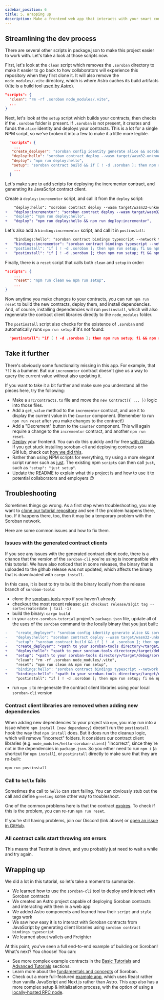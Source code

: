 ```yaml
---
sidebar_position: 6
title: 5. Wrapping up
description: Make a frontend web app that interacts with your smart contracts.
---
```


## Streamlining the dev process

There are several other scripts in package.json to make this project easier to work with. Let's take a look at those scripts now.

First, let's look at the `clean` script which removes the `.soroban` directory to make it easier to go back to how collaborators will experience this repository when they first clone it. It will also remove the `node_modules/.vite` directory, which is where Astro caches its build artifacts ([Vite](https://vitejs.dev/) is a build tool [used by Astro](https://docs.astro.build/en/reference/configuration-reference/#vite)).

```json title="package.json"
"scripts": {
  "clean": "rm -rf .soroban node_modules/.vite",
  ...
}
```

Next, let's look at the `setup` script which builds your contracts, then checks if the `.soroban` folder is present. If `.soroban` is not present, it creates and funds the `alice` identity and deploys your contracts. This is a lot for a single NPM script, so we've broken it into a few to make it a little more legible.

```json title="package.json"
  "scripts": {
    ...
   "create_deployer": "soroban config identity generate alice && soroban config identity fund alice --network testnet",
   "deploy:hello": "soroban contract deploy --wasm target/wasm32-unknown-unknown/release/hello_soroban.wasm --source alice --network testnet > .soroban/hello-id",
   "deploy": "npm run deploy:hello",
   "setup": "soroban contract build && if [ ! -d .soroban ]; then npm run create_deployer && npm run deploy; fi",
    ...
  }
```

Let's make sure to add scripts for deploying the incrementor contract, and generating its JavaScript contract client.

Create a `deploy:incrementor` script, and call it from the `deploy` script:

```diff title=package.json
    "deploy:hello": "soroban contract deploy --wasm target/wasm32-unknown-unknown/release/hello_soroban.wasm --source alice --network testnet > .soroban/hello-id",
+   "deploy:incrementor": "soroban contract deploy --wasm target/wasm32-unknown-unknown/release/incrementor.wasm --source alice --network testnet > .soroban/incrementor-id;",
-   "deploy": "npm run deploy:hello",
+   "deploy": "npm run deploy:hello && npm run deploy:incrementor",
```

Let's also add a `binding:incrementor` script, and call it in `postinstall`:

```diff
    "bindings:hello": "soroban contract bindings typescript --network testnet --contract-id $(cat .soroban/hello-id) --output-dir node_modules/hello-soroban-client",
+   "bindings:incrementor": "soroban contract bindings typescript --network testnet --contract-id $(cat .soroban/incrementor-id) --output-dir node_modules/incrementor-client",
-   "postinstall": "if [ ! -d .soroban ]; then npm run setup; fi && npm run bindings:hello"
+   "postinstall": "if [ ! -d .soroban ]; then npm run setup; fi && npm run bindings:hello && npm run bindings:incrementor"
```

Finally, there is a `reset` script that calls both `clean` and `setup` in order:

```json title="package.json"
"scripts": {
    ...
    "reset": "npm run clean && npm run setup",
    ...
}
```

Now anytime you make changes to your contracts, you can run `npm run reset` to build the new contracts, deploy them, and install dependencies. And, of course, installing dependencies will run `postinstall`, which will also regenerate the contract client libraries directly to the `node_modules` folder.

The `postinstall` script also checks for the existence of `.soroban` and automatically runs `npm run setup` if it's not found:

```json title="package.json"
  "postinstall": "if [ ! -d .soroban ]; then npm run setup; fi && npm run bindings:hello && npm run bindings:incrementor",
```

## Take it further

There's obviously some functionality missing in this app. For example, that `???` is a bummer. But our `incrementor` contract doesn't give us a way to query the current value without also updating it.

If you want to take it a bit further and make sure you understand all the pieces here, try the following:

- Make a `src/contracts.ts` file and move the `new Contract({ ... })` logic into those files.
- Add a `get_value` method to the `incrementor` contract, and use it to display the current value in the `Counter` component. (Remember to run `npm run reset` after you make changes to the contract!)
- Add a "Decrement" button to the `Counter` component. This will again require a change to the `incrementor` contract, and another `npm run reset`.
- [Deploy](https://docs.astro.build/en/guides/deploy/) your frontend. You can do this quickly and for free [with GitHub](https://docs.astro.build/en/guides/deploy/github/). If you get stuck installing soroban-cli and deploying contracts on GitHub, check out [how we did this](https://github.com/AhaLabs/soroban-tutorial-project/commit/c1f4cfde1bbaf059507100767ee6b43d29b42914).
- Rather than using NPM scripts for everything, try using a more elegant script runner such as [just](https://github.com/casey/just). The existing npm `scripts` can then call `just`, such as `"setup": "just setup"`.
- Update the README to explain what this project is and how to use it to potential collaborators and employers 😉

## Troubleshooting

Sometimes things go wrong. As a first step when troubleshooting, you may want to [clone our tutorial repository](https://github.com/AhaLabs/soroban-tutorial-project) and see if the problem happens there, too. If it happens there, too, then it may be a temporary problem with the Soroban network.

Here are some common issues and how to fix them.

### Issues with the generated contract clients

If you see any issues with the generated contract client code, there is a chance that the version of the `soroban-cli` you're using is incompatible with this tutorial. We have also noticed that in some releases, the binary that is uploaded to the github release was not updated, which affects the binary that is downloaded with `cargo install`.

In this case, it is best to try to build the binary locally from the release branch of `soroban-tools`:

- clone the [soroban-tools](https://github.com/stellar/soroban-tools) repo if you haven't already
- checkout the most recent release: `git checkout release/$(git tag --sort=creatordate | tail -1)`
- build the binary: `cargo build`
- in your `astro-soroban-tutorial` project's `package.json` file, update all of the uses of the `soroban` command to the locally binary that you just built:

```diff title="package.json"
-    "create_deployer": "soroban config identity generate alice && soroban config identity fund alice --network testnet",
-    "deploy:hello": "soroban contract deploy --wasm target/wasm32-unknown-unknown/release/hello_soroban.wasm --source alice --network testnet > .soroban/hello-id",
-    "setup": "soroban contract build && if [ ! -d .soroban ]; then npm run create_deployer && npm run deploy:hello; fi",
+    "create_deployer": "<path to your soroban-tools directory>/target/debug/soroban config identity generate alice && ../../soroban-tools/target/debug/soroban config identity fund alice --network testnet",
+    "deploy:hello": "<path to your soroban-tools directory>/target/debug/soroban contract deploy --wasm target/wasm32-unknown-unknown/release/hello_soroban.wasm --source alice --network testnet > .soroban/hello-id",
+    "setup": "<path to your soroban-tools directory>/target/debug/soroban contract build && if [ ! -d .soroban ]; then npm run create_deployer && npm run deploy:hello; fi",
     "clean": "rm -rf .soroban node_modules/.vite",
     "reset": "npm run clean && npm run setup",
-    "bindings:hello": "soroban contract bindings typescript --network testnet --contract-id $(cat .soroban/hello-id) --output-dir node_modules/hello-soroban-client",
+    "bindings:hello": "<path to your soroban-tools directory>/target/debug/soroban contract bindings typescript --network testnet --contract-id $(cat .soroban/hello-id) --output-dir node_modules/hello-soroban-client",
     "postinstall": "if [ ! -d .soroban ]; then npm run setup; fi && npm run bindings:hello"
```

- run `npm i` to re-generate the contract client libraries using your local `soroban-cli` version

### Contract client libraries are removed when adding new dependencies

When adding new dependencies to your project via `npm`, you may run into a issue where `npm install [new dependency]` doesn't run the `postinstall` hook the way that `npm install` does. But it does run the cleanup logic, which will remove "incorrect" folders. It considers our contract client libraries (e.g. `node_modules/hello-soroban-client`) "incorrect", since they're not in the dependencies in `package.json`. So you either need to run `npm i` (a shortcut for `npm install`), or `postinstall` directly to make sure that they are re-built:

```bash
npm run postinstall
```

### Call to `hello` fails

Sometimes the call to `hello` can start failing. You can obviously stub out the call and define `greeting` some other way to troubleshoot.

One of the common problems here is that the contract [expires](../fundamentals-and-concepts/state-expiration.mdx). To check if this is the problem, you can re-run `npm run reset`.

If you're still having problems, join our Discord (link above) or [open an issue in GitHub](https://github.com/stellar/soroban-docs/issues/new/choose).

### All contract calls start throwing `403` errors

This means that Testnet is down, and you probably just need to wait a while and try again.

## Wrapping up

We did a lot in this tutorial, so let's take a moment to summarize.

- We learned how to use the `soroban-cli` tool to deploy and interact with Soroban contracts
- We created an Astro project capable of deploying Soroban contracts and interacting with them in a web app
- We added Astro components and learned how their `script` and `style` tags work
- We saw how easy it is to interact with Soroban contracts from JavaScript by generating client libraries using `soroban contract bindings typescript`
- We learned about wallets and Freighter

At this point, you've seen a full end-to-end example of building on Soroban! What's next? You choose! You can:

- See more complex example contracts in the [Basic Tutorials](/docs/category/basic-tutorials) and [Advanced Tutorials](/docs/category/advanced-tutorials) sections.
- Learn more about the [fundamentals and concepts](/docs/category/fundamentals-and-concepts) of Soroban.
- Check out a more full-featured [example app](https://github.com/stellar/soroban-example-dapp), which uses React rather than vanilla JavaScript and Next.js rather than Astro. This app also has a more complex setup & initialization process, with the option of using a [locally-hosted RPC node](../reference/rpc.mdx).
